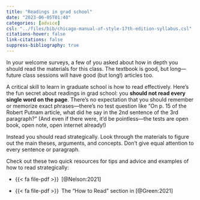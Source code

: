 ```yaml
---
title: "Readings in grad school"
date: "2023-06-05T01:40"
categories: [advice]
csl: "../files/bib/chicago-manual-of-style-17th-edition-syllabus.csl"
citations-hover: false
link-citations: false
suppress-bibliography: true
---
```


In your welcome surveys, a few of you asked about how in depth you should read the materials for this class. The textbook is good, but long—future class sessions will have good (but long!) articles too. 

A critical skill to learn in graduate school is how to read effectively. Here’s the fun secret about readings in grad school: you **should not read every single word on the page**. There’s no expectation that you should remember or memorize exact phrases—there’s no test question like “On p. 15 of the Robert Putnam article, what did he say in the 2nd sentence of the 3rd paragraph?” (And even if there were, it’d be pointless—the tests are open book, open note, open internet already!)

Instead you should read strategically. Look through the materials to figure out the main theses, arguments, and concepts. Don’t give equal attention to every sentence or paragraph. 

Check out these two quick resources for tips and advice and examples of how to read strategically:

- {{< fa file-pdf >}}&ensp;[@Nelson:2021]

- {{< fa file-pdf >}}&ensp;The "How to Read" section in [@Green:2021]
